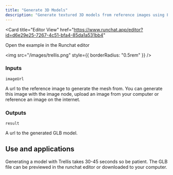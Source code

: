 ```yaml
---
title: "Generate 3D Models"
description: "Generate textured 3D models from reference images using Fal and Trellis"
---
```


<Card
  title="Editor View"
  href="https://www.runchat.app/editor?id=d6e29e25-7267-4c51-bfa4-85da1a531bb4"
>
  Open the example in the Runchat editor
</Card>

<img src="/images/trellis.png" style={{ borderRadius: "0.5rem" }} />

### Inputs

`imageUrl`

A url to the reference image to generate the mesh from. 
You can generate this image with the image node, upload an image from your computer or reference an image on the internet.

### Outputs

`result`

A url to the generated GLB model.

## Use and applications

Generating a model with Trellis takes 30-45 seconds so be patient. 
The GLB file can be previewed in the runchat editor or downloaded to your computer.
